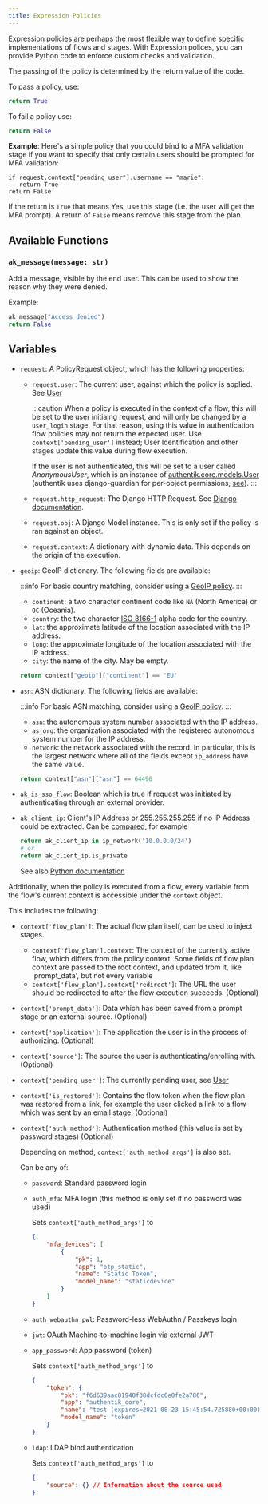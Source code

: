 ```yaml
---
title: Expression Policies
---
```


Expression policies are perhaps the most flexible way to define specific implementations of flows and stages. With Expression polices, you can provide Python code to enforce custom checks and validation.

The passing of the policy is determined by the return value of the code.

To pass a policy, use:

```python
return True
```

To fail a policy use:

```python
return False
```

**Example**:
Here's a simple policy that you could bind to a MFA validation stage if you want to specify that only certain users should be prompted for MFA validation:

```
if request.context["pending_user"].username == "marie":
   return True
return False
```

If the return is `True` that means Yes, use this stage (i.e. the user will get the MFA prompt). A return of `False` means remove this stage from the plan.

## Available Functions

### `ak_message(message: str)`

Add a message, visible by the end user. This can be used to show the reason why they were denied.

Example:

```python
ak_message("Access denied")
return False
```


<Functions />

## Variables


<Objects />

- `request`: A PolicyRequest object, which has the following properties:

    - `request.user`: The current user, against which the policy is applied. See [User](../../users-sources/user/index.mdx)

        :::caution
        When a policy is executed in the context of a flow, this will be set to the user initiaing request, and will only be changed by a `user_login` stage. For that reason, using this value in authentication flow policies may not return the expected user. Use `context['pending_user']` instead; User Identification and other stages update this value during flow execution.

        If the user is not authenticated, this will be set to a user called _AnonymousUser_, which is an instance of [authentik.core.models.User](https://docs.djangoproject.com/en/4.1/ref/contrib/auth/#django.contrib.auth.models.User) (authentik uses django-guardian for per-object permissions, [see](https://django-guardian.readthedocs.io/en/stable/)).
        :::

    - `request.http_request`: The Django HTTP Request. See [Django documentation](https://docs.djangoproject.com/en/4.1/ref/request-response/#httprequest-objects).
    - `request.obj`: A Django Model instance. This is only set if the policy is ran against an object.
    - `request.context`: A dictionary with dynamic data. This depends on the origin of the execution.

- `geoip`: GeoIP dictionary. The following fields are available:

    :::info
    For basic country matching, consider using a [GeoIP policy](./index.md#geoip-policy).
    :::

    - `continent`: a two character continent code like `NA` (North America) or `OC` (Oceania).
    - `country`: the two character [ISO 3166-1](https://en.wikipedia.org/wiki/ISO_3166-1) alpha code for the country.
    - `lat`: the approximate latitude of the location associated with the IP address.
    - `long`: the approximate longitude of the location associated with the IP address.
    - `city`: the name of the city. May be empty.

    ```python
    return context["geoip"]["continent"] == "EU"
    ```

- `asn`: ASN dictionary. The following fields are available:

    :::info
    For basic ASN matching, consider using a [GeoIP policy](./index.md#geoip-policy).
    :::

    - `asn`: the autonomous system number associated with the IP address.
    - `as_org`: the organization associated with the registered autonomous system number for the IP address.
    - `network`: the network associated with the record. In particular, this is the largest network where all of the fields except `ip_address` have the same value.

    ```python
    return context["asn"]["asn"] == 64496
    ```

- `ak_is_sso_flow`: Boolean which is true if request was initiated by authenticating through an external provider.
- `ak_client_ip`: Client's IP Address or 255.255.255.255 if no IP Address could be extracted. Can be [compared](#comparing-ip-addresses), for example

    ```python
    return ak_client_ip in ip_network('10.0.0.0/24')
    # or
    return ak_client_ip.is_private
    ```

    See also [Python documentation](https://docs.python.org/3/library/ipaddress.html#ipaddress.ip_address)

Additionally, when the policy is executed from a flow, every variable from the flow's current context is accessible under the `context` object.

This includes the following:

- `context['flow_plan']`: The actual flow plan itself, can be used to inject stages.

    - `context['flow_plan'].context`: The context of the currently active flow, which differs from the policy context. Some fields of flow plan context are passed to the root context, and updated from it, like 'prompt_data', but not every variable
    - `context['flow_plan'].context['redirect']`: The URL the user should be redirected to after the flow execution succeeds. (Optional)

- `context['prompt_data']`: Data which has been saved from a prompt stage or an external source. (Optional)
- `context['application']`: The application the user is in the process of authorizing. (Optional)
- `context['source']`: The source the user is authenticating/enrolling with. (Optional)
- `context['pending_user']`: The currently pending user, see [User](../../users-sources/user/user_ref.mdx)
- `context['is_restored']`: Contains the flow token when the flow plan was restored from a link, for example the user clicked a link to a flow which was sent by an email stage. (Optional)
- `context['auth_method']`: Authentication method (this value is set by password stages) (Optional)

    Depending on method, `context['auth_method_args']` is also set.

    Can be any of:

    - `password`: Standard password login
    - `auth_mfa`: MFA login (this method is only set if no password was used)

        Sets `context['auth_method_args']` to

        ```json
        {
            "mfa_devices": [
                {
                    "pk": 1,
                    "app": "otp_static",
                    "name": "Static Token",
                    "model_name": "staticdevice"
                }
            ]
        }
        ```

    - `auth_webauthn_pwl`: Password-less WebAuthn / Passkeys login
    - `jwt`: OAuth Machine-to-machine login via external JWT
    - `app_password`: App password (token)

        Sets `context['auth_method_args']` to

        ```json
        {
            "token": {
                "pk": "f6d639aac81940f38dcfdc6e0fe2a786",
                "app": "authentik_core",
                "name": "test (expires=2021-08-23 15:45:54.725880+00:00)",
                "model_name": "token"
            }
        }
        ```

    - `ldap`: LDAP bind authentication

        Sets `context['auth_method_args']` to

        ```json
        {
            "source": {} // Information about the source used
        }
        ```
